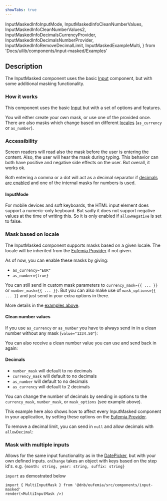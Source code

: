 ```yaml
---
showTabs: true
---
```


  InputMaskedInfoInputMode,
  InputMaskedInfoCleanNumberValues,
  InputMaskedInfoCleanNumberValues2,
  InputMaskedInfoDecimalsCurrencyProvider,
  InputMaskedInfoDecimalsNumberProvider,
  InputMaskedInfoRemoveDecimalLimit,
  InputMaskedExampleMulti,
} from 'Docs/uilib/components/input-masked/Examples'

## Description

The InputMasked component uses the basic [Input](/uilib/components/input) component, but with some additional masking functionality.

### How it works

This component uses the basic [Input](/uilib/components/input) but with a set of options and features.

You will either create your own mask, or use one of the provided once. There are also masks which change based on different [locales](/uilib/components/input-masked/info?fullscreen#mask-based-on-locale) (`as_currency` or `as_number`).

### Accessibility

Screen readers will read also the mask before the user is entering the content. Also, the user will hear the mask during typing. This behavior can both have positive and negative side effects on the user. But overall, it works ok.

Both entering a comma or a dot will act as a decimal separator if [decimals are enabled](/uilib/components/input-masked/#decimals) and one of the internal masks for numbers is used.

#### InputMode

For mobile devices and soft keyboards, the HTML input element does support a numeric-only keyboard. But sadly it does not support negative values at the time of writing this. So it is only enabled if `allowNegative` is set to false.

<InputMaskedInfoInputMode />

### Mask based on locale

The InputMasked component supports masks based on a given locale. The locale will be inherited from the [Eufemia Provider](/uilib/usage/customisation/provider) if not given.

As of now, you can enable these masks by giving:

- `as_currency="EUR"`
- `as_number={true}`

You can still send in custom mask parameters to `currency_mask={{ ... }}` or `number_mask={{ ... }}`. But you can also make use of `mask_options={{ ... }}` and just send in your extra options in there.

More details in the [examples above](/uilib/components/input-masked/demos).

#### Clean number values

If you use `as_currency` or `as_number` you have to always send in in a clean number without any mask (`value="1234.50"`):

<InputMaskedInfoCleanNumberValues />

You can also receive a clean number value you can use and send back in again:

<InputMaskedInfoCleanNumberValues2 />

#### Decimals

- `number_mask` will default to no decimals
- `currency_mask` will default to no decimals
- `as_number` will default to no decimals
- `as_currency` will default to 2 decimals

You can change the number of decimals by sending in options to the `currency_mask`, `number_mask`, or `mask_options` (see example above).

This example here also shows how to affect every InputMasked component in your application, by setting these options on the [Eufemia Provider](/uilib/usage/customisation/provider).

<InputMaskedInfoDecimalsCurrencyProvider />
<InputMaskedInfoDecimalsNumberProvider />

To remove a decimal limit, you can send in `null` and allow decimals with `allowDecimal`:

<InputMaskedInfoRemoveDecimalLimit />

### Mask with multiple inputs

Allows for the same input functionality as in the [DatePicker](/uilib/components/date-picker), but with your own defined inputs.
`onChange` takes an object with keys based on the step id's. e.g. `{month: string, year: string, suffix: string}`

`import` as demostrated below

```tsx
import { MultiInputMask } from '@dnb/eufemia/src/components/input-masked'
render(<MultiInputMask />)
```

<InputMaskedExampleMulti />
